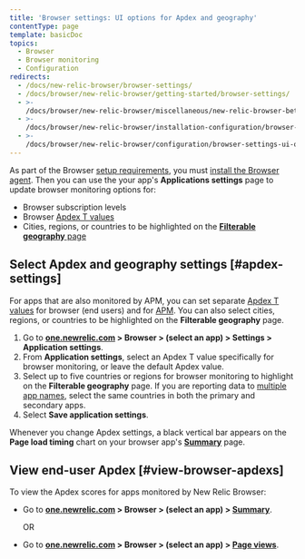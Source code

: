 ```yaml
---
title: 'Browser settings: UI options for Apdex and geography'
contentType: page
template: basicDoc
topics:
  - Browser
  - Browser monitoring
  - Configuration
redirects:
  - /docs/new-relic-browser/browser-settings/
  - /docs/browser/new-relic-browser/getting-started/browser-settings/
  - >-
    /docs/browser/new-relic-browser/miscellaneous/new-relic-browser-beta-test-agreement/
  - >-
    /docs/browser/new-relic-browser/installation-configuration/browser-settings-ui-options-browser-monitoring/
  - >-
    /docs/browser/new-relic-browser/configuration/browser-settings-ui-options-browser-monitoring/
---
```


As part of the Browser [setup requirements](/docs/browser/new-relic-browser/welcome-new-relic-browser/compatibility-requirements), you must [install the Browser agent](/docs/browser/new-relic-browser/installation/install-new-relic-browser-agent). Then you can use the your app's **Applications settings** page to update browser monitoring options for:

* Browser subscription levels
* Browser [Apdex T values](/docs/apm/new-relic-apm/apdex/apdex-measuring-user-satisfaction)
* Cities, regions, or countries to be highlighted on the [**Filterable geography** page](/docs/browser/new-relic-browser/browser-pro-features/filterable-geography-webpage-metrics-location)

## Select Apdex and geography settings [#apdex-settings]

For apps that are also monitored by APM, you can set separate [Apdex T values](/docs/apm/new-relic-apm/apdex/apdex-measuring-user-satisfaction) for browser (end users) and for [APM](/docs/apm/new-relic-apm/apdex/changing-your-apdex-settings). You can also select cities, regions, or countries to be highlighted on the **Filterable geography** page.

1. Go to **[one.newrelic.com](http://one.newrelic.com) > Browser > (select an app) > Settings > Application settings**.
2. From **Application settings**, select an Apdex T value specifically for browser monitoring, or leave the default Apdex value.
3. Select up to five countries or regions for browser monitoring to highlight on the **Filterable geography** page. If you are reporting data to [multiple app names](/docs/agents/manage-apm-agents/app-naming/use-multiple-names-app), select the same countries in both the primary and secondary apps.
4. Select **Save application settings**.

Whenever you change Apdex settings, a black vertical bar appears on the **Page load timing** chart on your browser app's **[Summary](/docs/browser/new-relic-browser/getting-started/browser-overview-website-performance-glance)** page.

## View end-user Apdex [#view-browser-apdexs]

To view the Apdex scores for apps monitored by New Relic Browser:

* Go to **[one.newrelic.com](http://one.newrelic.com) > Browser > (select an app) > [Summary](/docs/browser/new-relic-browser/getting-started/browser-overview-website-performance-glance)**.

  OR
* Go to **[one.newrelic.com](http://one.newrelic.com) > Browser > (select an app) > [Page views](/docs/browser/new-relic-browser/additional-standard-features/page-views-understanding-your-sites-popularity)**.
